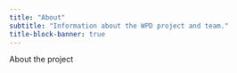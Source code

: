 ```yaml
---
title: "About"
subtitle: "Information about the WPD project and team."
title-block-banner: true
---
```


About the project
